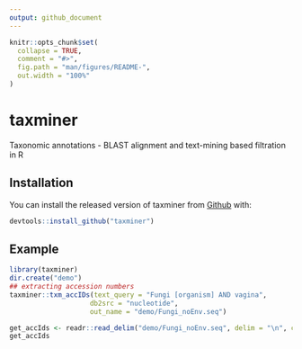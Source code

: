 ```yaml
---
output: github_document
---
```


<!-- README.md is generated from README.Rmd. Please edit that file -->

```r
knitr::opts_chunk$set(
  collapse = TRUE,
  comment = "#>",
  fig.path = "man/figures/README-",
  out.width = "100%"
)
```

# taxminer

<!-- badges: start -->
<!-- badges: end -->

Taxonomic annotations - BLAST alignment and text-mining based filtration in R

## Installation

You can install the released version of taxminer from [Github](https://github.com/) with:

``` r
devtools::install_github("taxminer")
```

## Example


```r
library(taxminer)
dir.create("demo")
## extracting accession numbers
taxminer::txm_accIDs(text_query = "Fungi [organism] AND vagina",
                    db2src = "nucleotide",
                    out_name = "demo/Fungi_noEnv.seq")
```


```r
get_accIds <- readr::read_delim("demo/Fungi_noEnv.seq", delim = "\n", col_names = "AccIDs", col_types = readr::cols(AccIDs = readr::col_character()))
get_accIds
```
